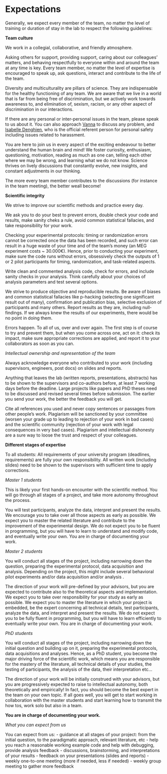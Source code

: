 # Expectations

Generally, we expect every member of the team, no matter the level of training or duration of stay in the lab to respect the following guidelines:

**Team culture**

We work in a collegial, collaborative, and friendly atmosphere. 

Asking others for support, providing support, caring about our colleagues’ matters, and behaving respectfully to everyone within and around the team at any time is key. Every team member, no matter the level of expertise is encouraged to speak up, ask questions, interact and contribute to the life of the team.

Diversity and multiculturality are pillars of science. They are indispensable for the healthy functioning of any team. We are aware that we live in a world that is far from being free of discrimination, but we actively work towards awareness to, and elimination of, sexism, racism, or any other aspect of discrimination in our interactions. 

If there are any personal or inter-personal issues in the team, please speak to us about it. You can also approach [Vanna](giovanna.santoro@cea.fr) to discuss any problem, and [Isabelle Denghien](isabelle.denghien@cea.fr), who is the official referent person for personal safety including issues related to harassment. 

You are here to join us in every aspect of the exciting endeavour to better understand the human brain and mind! We foster curiosity, enthusiasm, questioning, motivation, reading as much as one can, telling each other where we may be wrong, and learning what we do not know. Science thrives on lively discussions that constantly evolve, new insights, and constant adjustments in our thinking. 

The more every team member contributes to the discussions (for instance in the team meeting), the better weall become! 


**Scientific integrity**

We strive to improve our scientific methods and practice every day.

We ask you to do your best to prevent errors, double check your code and results, make sanity cheks a rule, avoid common statistical fallacies, and take responsibility for your work. 

Checking your experimental protocols: timing or randomization errors cannot be corrected once the data has been recorded, and such error can result in a huge waste of your time and of the team’s money (an MEG experiment costs ~ 30.000€). Hence, prior to conducting your experiment, make sure the code runs without errors, obsessively check the outputs of 1 or 2 pilot participants for timing, randomization, and task-related aspects.

Write clean and commented analysis code, check for errors, and include sanity checks in your analysis. Think carefully about your choices of analysis parameters and test several options. 

We strive to produce objective and reproducible results. Be aware of biases and common statistical fallacies like p-hacking (selecting one significant result out of many), confirmation and publication bias, selective exclusion of participants and many others. Report results as they are, including null-findings. If we always knew the results of our experiments, there would be no point in doing them. 

Errors happen. To all of us, over and over again. The first step is of course to try and prevent them, but when you come across one, act on it: check its impact, make sure appropriate corrections are applied, and report it to your collaborators as soon as you can.  


*Intellectual ownership and representation of the team*

Always acknowledge everyone who contributed to your work (including supervisors, engineers, post docs) on slides and reports. 

Anything that leaves the lab (written reports, presentations, abstracts) has to be shown to the supervisors and co-authors before, at least 7 working days before the deadline. Large projects like papers and PhD theses need to be discussed and revised several times before submission. The earlier you send your work, the better the feedback you will get.

Cite all references you used and never copy sentences or passages from other people’s work. Plagiarism will be sanctioned by your committee (worsen your grade up to leading to rejection of your work in bad cases) and the scientific community (rejection of your work with legal consequences in very bad cases). Plagiarism and intellectual dishonesty are a sure way to loose the trust and respect of your colleagues.


**Different stages of expertise**

To all students: 
All requirements of your university program (deadlines, requirements) are fully your own responsibility.
All written work (including slides) need to be shown to the supervisors with sufficient time to apply corrections.


*Master 1 students* 

This is likely your first hands-on encounter with the scientific method. You will go through all stages of a project, and take more autonomy throughout the process. 

You will test participants, analyze the data, interpret and present the results. 
We encourage you to take over all those aspects as early as possible. 
We expect you to master the related literature and contribute to the improvement of the experimental design. 
We do not expect you to be fluent in programming, but you will have to learn to understand and modify code, and eventually write your own. You are in charge of documenting your work. 


*Master 2 students* 

You will conduct all stages of the project, including narrowing down the question, preparing the experimental protocol, data acquisition and analysis. 
Depending on the project, this might include several behavioral pilot experiments and/or data acquisition and/or analysis . 

The direction of your work will pre-defined by your advisors, but you are expected to contribute also to the theoretical aspects and implementation.
We expect you to take over responsibility for your study as early as possible.
We expect you to master the literature in which your project is embedded, be the expert concerning all technical details, test participants, analyze the data, and interpret and present the results.
We do not expect you to be fully fluent in programming, but you will have to learn efficiently to eventually write your own. 
You are in charge of documenting your work.


*PhD students* 

You will conduct all stages of the project, including narrowing down the initial question and building up on it, preparing the experimental protocols, data acquisitions and analyses. Hence, as a PhD student, you become the major driving force of the scientific work, which means you are responsible for the mastery of the literature, all technical details of your studies, the testing of participants, the analysis of the data, their interpretation etc... 

The direction of your work will be initially construed with your advisors, but you are progressively expected to raise to intellectual autonomy, both theoretically and empirically! In fact, you should become the best expert in the team on your own topic. If all goes well, you will get to start working in collaboration with the master students and start learning how to transmit the how tos, work solo but also in a team. 

**You are in charge of documenting your work.**


*What you can expect from us*

You can expect from us: 
- guidance at all stages of your project: from the initial question, to the paradigmatic approach, relevant literature, etc
- help you reach a reasonable working example code and help with debugging, provide analysis feedback
- discussions, brainstorming, and interpretations of your results
- feedback on your presentations (slides and reports)
- weekly one-to-one meeting (more if needed, less if needed)
- weekly group meeting to gather more feedback
